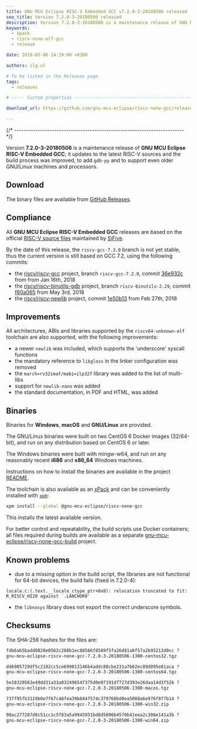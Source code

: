 ```yaml
---
title: GNU MCU Eclipse RISC-V Embedded GCC v7.2.0-3-20180506 released
seo_title: Version 7.2.0-3-20180506 released
description: Version 7.2.0-3-20180506 is a maintenance release of GNU MCU Eclipse RISC-V Embedded GCC.
keywords:
  - xpack
  - riscv-none-elf-gcc
  - release

date: 2018-05-06 14:19:00 +0300

authors: ilg-ul

# To be listed in the Releases page.
tags:
  - releases

# ----- Custom properties -----------------------------------------------------

download_url: https://github.com/gnu-mcu-eclipse/riscv-none-gcc/releases/tag/v7.2.0-3-20180506/

---
```



{/* ------------------------------------------------------------------------ */}

Version **7.2.0-3-20180506** is a maintenance release of **GNU MCU Eclipse RISC-V Embedded GCC**; it updates to the latest RISC-V sources and the build process was improved, to add `gdb-py` and to support even older GNU/Linux machines and processors.

<!-- truncate -->

<PageMetadata title={frontMatter.seo_title} />

## Download

The binary files are available from <a href={frontMatter.download_url}>GitHub Releases</a>.

## Compliance

All **GNU MCU Eclipse RISC-V Embedded GCC** releases are based on the
official [RISC-V source files](https://github.com/riscv/riscv-gcc)
maintained by [SiFive](https://www.sifive.com).

By the date of this release, the `riscv-gcc-7.3.0` branch is not yet
stable, thus the current version is still based on GCC 7.2, using the
following commits:

- the [riscv/riscv-gcc](https://github.com/riscv/riscv-gcc) project,
branch `riscv-gcc-7.2.0`, commit
[36e932c](https://github.com/gnu-mcu-eclipse/riscv-none-gcc/commit/36e932c683490ddfa5225ad8d842b002a8a74ed4)
from from Jan 16th, 2018
- the [riscv/riscv-binutils-gdb](https://github.com/riscv/riscv-binutils-gdb)
project, branch `riscv-binutils-2.29`, commit
[f60a065](https://github.com/gnu-mcu-eclipse/riscv-binutils-gdb/commit/f60a065a25cc54169a34ed351931097a44703a5c)
from May 3rd, 2018
- the [riscv/riscv-newlib](https://github.com/riscv/riscv-newlib) project,
commit [1e50b13](https://github.com/gnu-mcu-eclipse/riscv-newlib/commit/1e50b130fe1514a96eb4dc12f4a661d14f5cf6d4)
from Feb 27th, 2018

## Improvements

All architectures, ABIs and libraries supported by the `riscv64-unknown-elf`
toolchain are also supported, with the following improvements:

* a newer `newlib` was included, which supports the 'underscore' syscall functions
* the mandatory reference to `libgloss` in the linker configuration was removed
* the `march=rv32imaf/mabi=ilp32f` library was added to the list of multi-libs
* support for `newlib-nano` was added
* the standard documentation, in PDF and HTML, was added

## Binaries

Binaries for **Windows**, **macOS** and **GNU/Linux** are provided.

The GNU/Linux binaries were built on two CentOS 6 Docker images (32/64-bit),
and run on any distribution based on CentOS 6 or later.

The Windows binaries were built with mingw-w64, and run on any reasonably
recent **i686** and **x86_64** Windows machines.

Instructions on how to install the binaries are available in the project [README](https://github.com/xpack-dev-tools/riscv-none-embed-gcc-xpack).

The toolchain is also available as an
[xPack](https://www.npmjs.com/package/@gnu-mcu-eclipse/riscv-none-gcc)
and can be conveniently installed with
[`xpm`](https://www.npmjs.com/package/xpm):

```sh
xpm install --global @gnu-mcu-eclipse/riscv-none-gcc
```

This installs the latest available version.

For better control and repeatability, the build scripts use Docker
containers; all files required during builds are available as a separate
[gnu-mcu-eclipse/riscv-none-gcc-build](https://github.com/gnu-mcu-eclipse/riscv-none-gcc-build)
project.

## Known problems

* due to a missing option in the build script, the libraries are not
functional for 64-bit devices, the build fails (fixed in 7.2.0-4):

```
locale.c:(.text.__locale_ctype_ptr+0x8): relocation truncated to fit: R_RISCV_HI20 against `.LANCHOR0'
```

* the `libnosys` library does not export the correct underscore symbols.

## Checksums

The SHA-256 hashes for the files are:

```txt
fdb6ab5badd0820e0562c288b1ec88566f8589f5fa26d81a0f57a2b95213d0cc ?
gnu-mcu-eclipse-riscv-none-gcc-7.2.0-3-20180506-1300-centos32.tgz

dd6985729df5c2182cc5ce699013146b4addc80cbe231a7b62ec89d095e81aca ?
gnu-mcu-eclipse-riscv-none-gcc-7.2.0-3-20180506-1300-centos64.tgz

5e10320563e49dd31a33a032496547375d0e07191df727d393e26daa14d3f526 ?
gnu-mcu-eclipse-riscv-none-gcc-7.2.0-3-20180506-1300-macos.tgz

737f95fb3129b0e7f67c48fea39b844f574c379768bd0ea5088a6e976f8f7b14 ?
gnu-mcu-eclipse-riscv-none-gcc-7.2.0-3-20180506-1300-win32.zip

98ac277287d8c51cc1c5f83a5a9945951bd8d5806b4570b41eea2c306e141a3b ?
gnu-mcu-eclipse-riscv-none-gcc-7.2.0-3-20180506-1300-win64.zip
```
